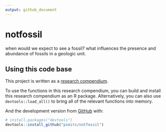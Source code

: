 ```yaml
---
output: github_document
---
```



# notfossil

when would we expect to see a fossil? what influences the presence and abundance of fossils in a geologic unit.


## Using this code base

This project is written as a [research compendium](https://amstat.tandfonline.com/doi/full/10.1080/00031305.2017.1375986). 

To use the functions in this research compendium, you can build and install this research compendium as an R package. Alternatively, you can also use `devtools::load_all()` to bring all of the relevant functions into memory.

And the development version from [GitHub](https://github.com/) with:

``` r
# install.packages("devtools")
devtools::install_github("psmits/notfossil")
```
